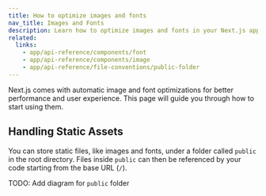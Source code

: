 ```yaml
---
title: How to optimize images and fonts
nav_title: Images and Fonts
description: Learn how to optimize images and fonts in your Next.js application.
related:
  links:
    - app/api-reference/components/font
    - app/api-reference/components/image
    - app/api-reference/file-conventions/public-folder
---
```


Next.js comes with automatic image and font optimizations for better performance and user experience. This page will guide you through how to start using them.

## Handling Static Assets

You can store static files, like images and fonts, under a folder called `public` in the root directory. Files inside `public` can then be referenced by your code starting from the base URL (`/`).

TODO: Add diagram for `public` folder
